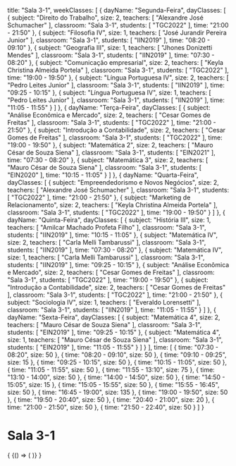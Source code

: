   title: "Sala 3-1",
  weekClasses: [
    {
      dayName: "Segunda-Feira",
      dayClasses: [
        {
          subject: "Direito do Trabalho",
          size: 2,
          teachers: [
            "Alexandre José Schumacher"
          ],
          classroom: "Sala 3-1",
          students: [
            "TGC2022"
          ],
          time: "21:00 - 21:50"
        },
        {
          subject: "Filosofia IV",
          size: 1,
          teachers: [
            "José Jurandir Pereira Junior"
          ],
          classroom: "Sala 3-1",
          students: [
            "IIN2019"
          ],
          time: "08:20 - 09:10"
        },
        {
          subject: "Geografia III",
          size: 1,
          teachers: [
            "Jhones Donizetti Mendes"
          ],
          classroom: "Sala 3-1",
          students: [
            "IIN2019"
          ],
          time: "07:30 - 08:20"
        },
        {
          subject: "Comunicação empresarial",
          size: 2,
          teachers: [
            "Keyla Christina Almeida Portela"
          ],
          classroom: "Sala 3-1",
          students: [
            "TGC2022"
          ],
          time: "19:00 - 19:50"
        },
        {
          subject: "Língua Portuguesa IV",
          size: 2,
          teachers: [
            "Pedro Leites Junior"
          ],
          classroom: "Sala 3-1",
          students: [
            "IIN2019"
          ],
          time: "09:25 - 10:15"
        },
        {
          subject: "Língua Portuguesa IV",
          size: 1,
          teachers: [
            "Pedro Leites Junior"
          ],
          classroom: "Sala 3-1",
          students: [
            "IIN2019"
          ],
          time: "11:05 - 11:55"
        }
      ]
    },
    {
      dayName: "Terça-Feira",
      dayClasses: [
        {
          subject: "Análise Econômica e Mercado",
          size: 2,
          teachers: [
            "Cesar Gomes de Freitas"
          ],
          classroom: "Sala 3-1",
          students: [
            "TGC2022"
          ],
          time: "21:00 - 21:50"
        },
        {
          subject: "Introdução a Contabilidade",
          size: 2,
          teachers: [
            "Cesar Gomes de Freitas"
          ],
          classroom: "Sala 3-1",
          students: [
            "TGC2022"
          ],
          time: "19:00 - 19:50"
        },
        {
          subject: "Matemática 2",
          size: 2,
          teachers: [
            "Mauro César de Souza Siena"
          ],
          classroom: "Sala 3-1",
          students: [
            "EIN2021"
          ],
          time: "07:30 - 08:20"
        },
        {
          subject: "Matemática 3",
          size: 2,
          teachers: [
            "Mauro César de Souza Siena"
          ],
          classroom: "Sala 3-1",
          students: [
            "EIN2020"
          ],
          time: "10:15 - 11:05"
        }
      ]
    },
    {
      dayName: "Quarta-Feira",
      dayClasses: [
        {
          subject: "Empreendedorismo e Novos Negócios",
          size: 2,
          teachers: [
            "Alexandre José Schumacher"
          ],
          classroom: "Sala 3-1",
          students: [
            "TGC2022"
          ],
          time: "21:00 - 21:50"
        },
        {
          subject: "Marketing de Relacionamento",
          size: 2,
          teachers: [
            "Keyla Christina Almeida Portela"
          ],
          classroom: "Sala 3-1",
          students: [
            "TGC2022"
          ],
          time: "19:00 - 19:50"
        }
      ]
    },
    {
      dayName: "Quinta-Feira",
      dayClasses: [
        {
          subject: "História III",
          size: 1,
          teachers: [
            "Amilcar Machado Profeta Filho"
          ],
          classroom: "Sala 3-1",
          students: [
            "IIN2019"
          ],
          time: "10:15 - 11:05"
        },
        {
          subject: "Matemática IV",
          size: 2,
          teachers: [
            "Carla Melli Tambarussi"
          ],
          classroom: "Sala 3-1",
          students: [
            "IIN2019"
          ],
          time: "07:30 - 08:20"
        },
        {
          subject: "Matemática IV",
          size: 1,
          teachers: [
            "Carla Melli Tambarussi"
          ],
          classroom: "Sala 3-1",
          students: [
            "IIN2019"
          ],
          time: "09:25 - 10:15"
        },
        {
          subject: "Análise Econômica e Mercado",
          size: 2,
          teachers: [
            "Cesar Gomes de Freitas"
          ],
          classroom: "Sala 3-1",
          students: [
            "TGC2022"
          ],
          time: "19:00 - 19:50"
        },
        {
          subject: "Introdução a Contabilidade",
          size: 2,
          teachers: [
            "Cesar Gomes de Freitas"
          ],
          classroom: "Sala 3-1",
          students: [
            "TGC2022"
          ],
          time: "21:00 - 21:50"
        },
        {
          subject: "Sociologia IV",
          size: 1,
          teachers: [
            "Everaldo Lorensetti"
          ],
          classroom: "Sala 3-1",
          students: [
            "IIN2019"
          ],
          time: "11:05 - 11:55"
        }
      ]
    },
    {
      dayName: "Sexta-Feira",
      dayClasses: [
        {
          subject: "Matemática 4",
          size: 2,
          teachers: [
            "Mauro César de Souza Siena"
          ],
          classroom: "Sala 3-1",
          students: [
            "EIN2019"
          ],
          time: "09:25 - 10:15"
        },
        {
          subject: "Matemática 4",
          size: 1,
          teachers: [
            "Mauro César de Souza Siena"
          ],
          classroom: "Sala 3-1",
          students: [
            "EIN2019"
          ],
          time: "11:05 - 11:55"
        }
      ]
    }
  ],
  time: [
    {
      time: "07:30 - 08:20",
      size: 50
    },
    {
      time: "08:20 - 09:10",
      size: 50
    },
    {
      time: "09:10 - 09:25",
      size: 15
    },
    {
      time: "09:25 - 10:15",
      size: 50
    },
    {
      time: "10:15 - 11:05",
      size: 50
    },
    {
      time: "11:05 - 11:55",
      size: 50
    },
    {
      time: "11:55 - 13:10",
      size: 75
    },
    {
      time: "13:10 - 14:00",
      size: 50
    },
    {
      time: "14:00 - 14:50",
      size: 50
    },
    {
      time: "14:50 - 15:05",
      size: 15
    },
    {
      time: "15:05 - 15:55",
      size: 50
    },
    {
      time: "15:55 - 16:45",
      size: 50
    },
    {
      time: "16:45 - 19:00",
      size: 135
    },
    {
      time: "19:00 - 19:50",
      size: 50
    },
    {
      time: "19:50 - 20:40",
      size: 50
    },
    {
      time: "20:40 - 21:00",
      size: 20
    },
    {
      time: "21:00 - 21:50",
      size: 50
    },
    {
      time: "21:50 - 22:40",
      size: 50
    }
  ]
}

# Sala 3-1

<div>
  {
    <BrowserOnly>
      {() => (
        <Grid
          title={data.title}
          weekClasses={data.weekClasses}
          time={data.time}
        />
      )}
    </BrowserOnly>
  }
</div>
